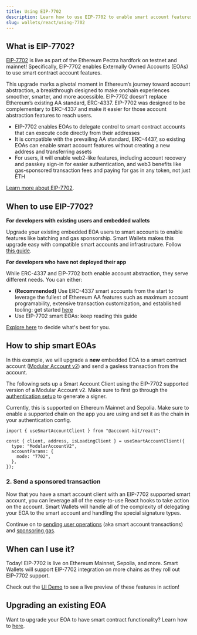 ```yaml
---
title: Using EIP-7702
description: Learn how to use EIP-7702 to enable smart account features for EOAs
slug: wallets/react/using-7702
---
```


## What is EIP-7702?

[EIP-7702](https://eips.ethereum.org/EIPS/eip-7702) is live as part of the Ethereum Pectra hardfork on testnet and mainnet! Specifically, EIP-7702 enables Externally Owned Accounts (EOAs) to use smart contract account features.

This upgrade marks a pivotal moment in Ethereum’s journey toward account abstraction, a breakthrough designed to make onchain experiences smoother, smarter, and more accessible. EIP-7702 doesn’t replace Ethereum’s existing AA standard, ERC-4337. EIP-7702 was designed to be complementary to ERC-4337 and make it easier for those account abstraction features to reach users.

- EIP-7702 enables EOAs to delegate control to smart contract accounts that can execute code directly from their addresses
- It is compatible with the prevailing AA standard, ERC-4437, so existing EOAs can enable smart account features without creating a new address and transferring assets
- For users, it will enable web2-like features, including account recovery and passkey sign-in for easier authentication, and web3 benefits like gas-sponsored transaction fees and paying for gas in any token, not just ETH

[Learn more about EIP-7702](https://www.alchemy.com/blog/eip-7702-ethereum-pectra-hardfork).

## When to use EIP-7702?

**For developers with existing users and embedded wallets**

Upgrade your existing embedded EOA users to smart accounts to enable features like batching and gas sponsorship. Smart Wallets makes this upgrade easy with compatible smart accounts and infrastructure. Follow [this guide](/wallets/smart-contracts/modular-account-v2/using-7702).

**For developers who have not deployed their app**

While ERC-4337 and EIP-7702 both enable account abstraction, they serve different needs. You can either:

- **(Recommended)** Use ERC-4337 smart accounts from the start to leverage the fullest of Ethereum AA features such as maximum account programability, extensive transaction customization, and established tooling: get started [here](/wallets/react/how-to-set-up-smart-account-client)
- Use EIP-7702 smart EOAs: keep reading this guide

[Explore here](https://www.alchemy.com/blog/eip-7702-ethereum-pectra-hardfork#adoption-and-security-considerations-for-application-developers) to decide what's best for you.

## How to ship smart EOAs

In this example, we will upgrade a **new** embedded EOA to a smart contract account ([Modular Account v2](/wallets/smart-contracts/modular-account-v2/overview)) and send a gasless transaction from the account.

The following sets up a Smart Account Client using the EIP-7702 supported version of a Modular Account v2. Make sure to first go through the [authentication setup](/wallets/react/getting-started) to generate a signer.

Currently, this is supported on Ethereum Mainnet and Sepolia. Make sure to enable a supported chain on the app you are using and set it as the chain in your authentication config.

```tsx twoslash
import { useSmartAccountClient } from "@account-kit/react";

const { client, address, isLoadingClient } = useSmartAccountClient({
  type: "ModularAccountV2",
  accountParams: {
    mode: "7702",
  },
});
```

### 2. Send a sponsored transaction

Now that you have a smart account client with an EIP-7702 supported smart account, you can leverage all of the easy-to-use React hooks to take action on the account. Smart Wallets will handle all of the complexity of delegating your EOA to the smart account and handling the special signature types.

Continue on to [sending user operations](/wallets/react/send-user-operations) (aka smart account transactions) and [sponsoring gas](/wallets/react/sponsor-gas).

## When can I use it?

Today! EIP-7702 is live on Ethereum Mainnet, Sepolia, and more. Smart Wallets will support EIP-7702 integration on more chains as they roll out EIP-7702 support.

Check out the [UI Demo](https://demo.alchemy.com) to see a live preview of these features in action!

## Upgrading an existing EOA

Want to upgrade your EOA to have smart contract functionality? Learn how to [here](/wallets/smart-contracts/modular-account-v2/using-7702).
